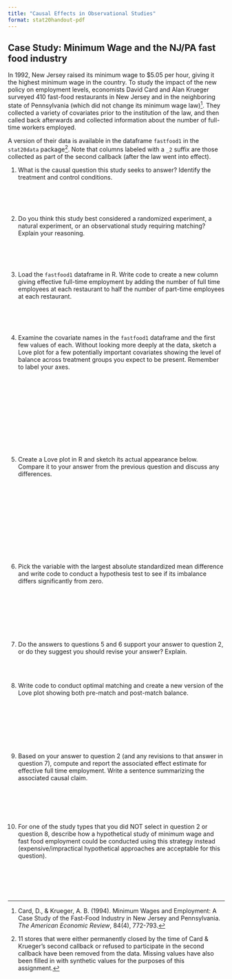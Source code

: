 ```yaml
---
title: "Causal Effects in Observational Studies"
format: stat20handout-pdf
---
```


<!-- ## Case Study 2: Cherry Blossom Run	 -->

<!-- The Cherry Blossom Run is an annual 10-mile race that takes place in April in Washington D.C. when the cherry trees are in bloom. Data were scraped from the Run’s Web pages and include official times and other information, such as the age, sex, and address for all registered runners from 1999 to 2012. Originally designed as a preparatory race for professional runners in the New York Marathon, the Cherry Blossom Run has gained popularity and now over 10,000 people participate each year. An ambitious data scientist used these data to compare the times of 30-year-old runners to 50-year-old runners, to study how run times decreased as people age. 	 -->

<!-- 1. Describe the sample. How large is it ($n$) and what is the unit of observation? -->

<!-- \ -->

<!-- 2. Describe the population. How large is it ($N$)? -->

<!-- \ -->

<!-- 3. Identify the population parameter that researchers are interested in estimating and the corresponding statistic that will serve as the estimate. -->

<!-- \ -->

<!-- 4. Identify possible sources of bias and whether they are selection or measurement bias. How do you expect this will effect the estimate of the parameter? -->

<!-- \ -->
<!-- \ -->
<!-- \ -->
<!-- \ -->
<!-- \ -->
<!-- \ -->
<!-- \ -->
<!-- \ -->
<!-- \ -->


<!-- 5. Identify possible sources of variation and whether they are sampling or measurement variability. How do you expect this will effect the estimate of the parameter? -->

<!-- \ -->
<!-- \ -->
<!-- \ -->
<!-- \ -->
<!-- \ -->
<!-- \ -->
<!-- \ -->
<!-- \ -->
<!-- \ -->

<!-- 6. On a separate sheet of paper, make two sketches: an empirical distribution of the data and what you think the sampling distribution of the statistic might look like given what you know about the data collection. Be sure to label the axes of both plots. Add a vertical line on the sampling distribution that hits the x-axis where you expect the population parameter to be. -->

## Case Study: Minimum Wage and the NJ/PA fast food industry

In 1992, New Jersey raised its minimum wage to \$5.05 per hour, giving it the 
highest minimum wage in the country.  To study the impact of the new policy
on employment levels, economists  David Card and Alan Krueger surveyed 410 
fast-food restaurants in New Jersey and in the neighboring state of Pennsylvania
(which did not change its minimum wage law)[^cardkrueger].  They collected a variety
of covariates prior to the institution of the law, and then called back afterwards
and collected information about the number of full-time workers employed. 

A 
version of their data is available in the dataframe `fastfood1` in the `stat20data`
package[^datanotes]. Note that columns labeled with a `_2` suffix are those collected as part of the second callback (after the law went into effect).


@. What is the causal question this study seeks to answer?  Identify the treatment
and control conditions.


\
\
\

@. Do you think this study best considered a randomized experiment, a natural experiment,
or an observational study requiring matching?  Explain your reasoning.
 
\
\
\



@. Load the `fastfood1` dataframe in R.  Write code to create a new column giving effective
full-time employment by adding the number of full time employees at each 
restaurant to half the number of part-time employees at each restaurant.

\
\
\


@. Examine the covariate names in the `fastfood1` dataframe and the first few
values of each.  Without looking more deeply at the data,
sketch a Love plot for a few potentially important covariates showing
the level of balance across treatment groups you expect to be present.  Remember to label your axes.

\
\
\
\
\
\
\
\
\
\

@. Create a Love plot in R and sketch its actual appearance below. Compare it to your answer from the previous question and discuss any differences.  

\
\
\
\
\
\
\
\
\
\


@. Pick 
the variable with the largest absolute standardized mean difference and write 
code to conduct
a hypothesis test to see if its imbalance differs significantly from zero.

\
\
\
\
\
\

@. Do the answers to questions 5 and 6 support your answer to question 2, or do they suggest you should revise your answer?  Explain.

\
\

@. Write code to conduct optimal matching and create a new 
version of the Love plot showing both pre-match
and post-match balance.  

\
\
\
\
\
\

@. Based on your answer to question 2 (and any revisions to that answer in question 7), compute and report the associated effect estimate for
effective full time employment. Write a sentence summarizing the associated causal claim.

\
\
\
\

@. For one of the study types that you did NOT select in question 2 or question 8, describe how a hypothetical
study of minimum wage and fast food employment could be conducted using this strategy instead (expensive/impractical hypothetical approaches are acceptable for this question).

\
\
\
\

[^cardkrueger]: Card, D., \& Krueger, A. B. (1994). Minimum Wages and Employment: A Case Study of the Fast-Food Industry in New Jersey and Pennsylvania. *The American Economic Review*, 84(4), 772-793.

[^datanotes]: 11 stores that were either permanently closed by the time of Card \& Krueger's second callback or refused to participate in the second callback have been removed from the data.  Missing values have also been filled in with synthetic values for the purposes of this assignment.
